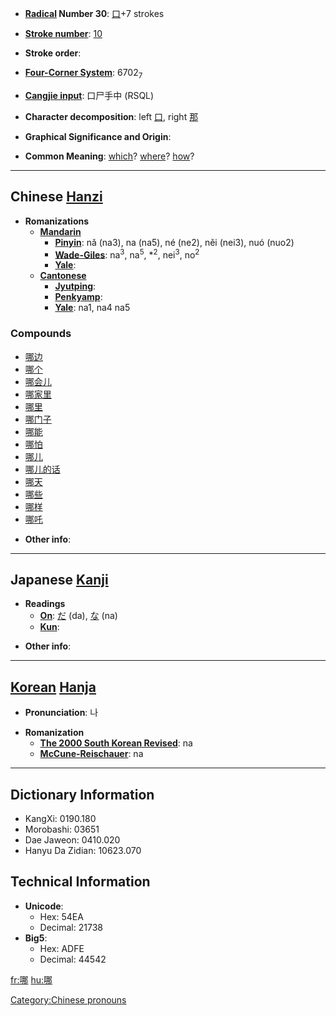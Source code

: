 * '''[[Wiktionary:Chinese radical index| Radical]] Number 30''': [[Wiktionary:Chinese radical index 口|口]]+7 strokes

* '''[[Wiktionary:Chinese total strokes index|Stroke number]]''': [[Wiktionary:Chinese total strokes index 10|10]]

* '''Stroke order''': 

* '''[[Wiktionary:Chinese four corner index|Four-Corner System]]''': 6702<sub>7</sub>

* '''[[Wiktionary:Chinese Cangjie index|Cangjie input]]''': 口尸手中 (RSQL)

* '''Character decomposition''': left [[口]], right [[那]]

* '''Graphical Significance and Origin''': 

* '''Common Meaning''': [[which]]? [[where]]? [[how]]?

----

== Chinese [[Hanzi]] ==

* '''Romanizations'''
** '''[[Mandarin]]'''
*** '''[[Pinyin]]''': nǎ (na3), na (na5), né (ne2), něi (nei3), nuó (nuo2)
*** '''[[Wade-Giles]]''': na<sup>3</sup>, na<sup>5</sup>, *<sup>2</sup>, nei<sup>3</sup>, no<sup>2</sup>
*** '''[[Yale]]''': 
** '''[[Cantonese]]'''
*** '''[[Jyutping]]''':
*** '''[[Penkyamp]]''': 
*** '''[[Yale]]''': na1, na4 na5

===Compounds===
*[[哪边]]
*[[哪个]]
*[[哪会儿]]
*[[哪家里]]
*[[哪里]]
*[[哪门子]]
*[[哪能]]
*[[哪怕]]
*[[哪儿]]
*[[哪儿的话]]
*[[哪天]]
*[[哪些]]
*[[哪样]]
*[[哪吒]]

* '''Other info''': 

----

== Japanese [[Kanji]] ==

* '''Readings'''
** '''[[On]]''': [[だ]] (da), [[な]] (na)
** '''[[Kun]]''': 

* '''Other info''':  

----

== [[Korean]] [[Hanja]] ==

* '''Pronunciation''': 나

* '''Romanization'''
** '''[[The 2000 South Korean Revised Romanization|The 2000 South Korean Revised]]''': na
** '''[[McCune-Reischauer]]''': na

----

== Dictionary Information ==

* KangXi: 0190.180
* Morobashi: 03651
* Dae Jaweon: 0410.020
* Hanyu Da Zidian: 10623.070

== Technical Information ==

* '''Unicode''':
** Hex: 54EA
** Decimal: 21738
* '''Big5''':
** Hex: ADFE
** Decimal: 44542

[[Category:Chinese pronouns]]

[[fr:哪]]
[[hu:哪]]